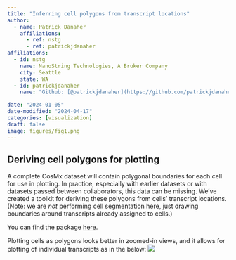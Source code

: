 ```yaml
---
title: "Inferring cell polygons from transcript locations"
author:
  - name: Patrick Danaher
    affiliations:
      - ref: nstg
      - ref: patrickjdanaher
affiliations:
  - id: nstg
    name: NanoString Technologies, A Bruker Company
    city: Seattle
    state: WA
  - id: patrickjdanaher
    name: "Github: [@patrickjdanaher](https://github.com/patrickjdanaher)"

date: "2024-01-05"
date-modified: "2024-04-17"
categories: [visualization]
draft: false
image: figures/fig1.png
---
```



## Deriving cell polygons for plotting

A complete CosMx dataset will contain polygonal boundaries for each cell for use in plotting. In practice, especially with earlier datasets or with datasets passed between collaborators, this data can be missing. 
We've created a toolkit for deriving these polygons from cells' transcript locations. (Note: we are *not* performing cell segmentation here, just drawing boundaries around transcripts already assigned to cells.)

You can find the package [here](https://github.com/Nanostring-Biostats/CosMx-Analysis-Scratch-Space/tree/Main/_code/cellPoly){target="_blank"}.

Plotting cells as polygons looks better in zoomed-in views, and it allows for plotting of individual transcripts as in the below:
![](figures/fig1.png)
 

